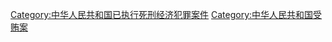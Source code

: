[[Category:中华人民共和国已执行死刑经济犯罪案件|Category:中华人民共和国已执行死刑经济犯罪案件]]
[[Category:中华人民共和国受贿案|Category:中华人民共和国受贿案]]